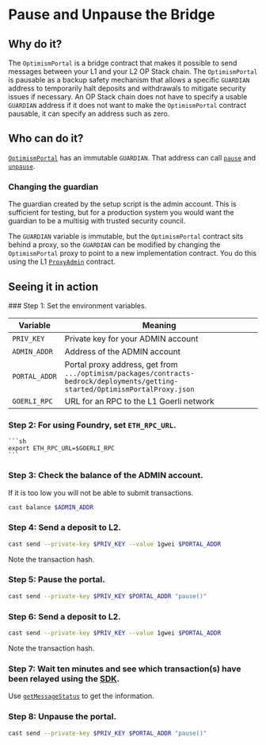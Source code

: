 
# Pause and Unpause the Bridge

## Why do it?

The `OptimismPortal` is a bridge contract that makes it possible to send messages between your L1 and your L2 OP Stack chain. 
The `OptimismPortal` is pausable as a backup safety mechanism that allows a specific `GUARDIAN` address to temporarily halt deposits and withdrawals to mitigate security issues if necessary. 
An OP Stack chain does not have to specify a usable `GUARDIAN` address if it does not want to make the `OptimismPortal` contract pausable, it can specify an address such as zero.


## Who can do it?

[`OptimismPortal`](https://github.com/ethereum-optimism/optimism/blob/129032f15b76b0d2a940443a39433de931a97a44/packages/contracts-bedrock/contracts/L1/OptimismPortal.sol) has an immutable `GUARDIAN`. 
That address can call [`pause`](https://github.com/ethereum-optimism/optimism/blob/129032f15b76b0d2a940443a39433de931a97a44/packages/contracts-bedrock/contracts/L1/OptimismPortal.sol#L171-L178) and [`unpause`](https://github.com/ethereum-optimism/optimism/blob/129032f15b76b0d2a940443a39433de931a97a44/packages/contracts-bedrock/contracts/L1/OptimismPortal.sol#L180-L187).


### Changing the guardian

The guardian created by the setup script is the admin account.
This is sufficient for testing, but for a production system you would want the guardian to be a multisig with trusted security council.

The `GUARDIAN` variable is immutable, but the `OptimismPortal` contract sits behind a proxy, so the `GUARDIAN` can be modified by changing the `OptimismPortal` proxy to point to a new implementation contract.
You do this using the L1 [`ProxyAdmin`](https://github.com/ethereum-optimism/optimism/blob/129032f15b76b0d2a940443a39433de931a97a44/packages/contracts-bedrock/contracts/universal/ProxyAdmin.sol) contract.


## Seeing it in action
<Steps>
### Step 1: Set the environment variables.

   | Variable | Meaning
   | - | - |
   | `PRIV_KEY` | Private key for your ADMIN account
   | `ADMIN_ADDR` | Address of the ADMIN account
   | `PORTAL_ADDR` | Portal proxy address, get from `.../optimism/packages/contracts-bedrock/deployments/getting-started/OptimismPortalProxy.json`
   | `GOERLI_RPC` | URL for an RPC to the L1 Goerli network 

### Step 2: For using Foundry, set `ETH_RPC_URL`.

    ```sh
    export ETH_RPC_URL=$GOERLI_RPC
    ```

### Step 3: Check the balance of the ADMIN account.
   If it is too low you will not be able to submit transactions.

   ```sh
   cast balance $ADMIN_ADDR
   ```

### Step 4: Send a deposit to L2.

   ```sh
   cast send --private-key $PRIV_KEY --value 1gwei $PORTAL_ADDR
   ```

   Note the transaction hash.

### Step 5: Pause the portal.

   ```sh
   cast send --private-key $PRIV_KEY $PORTAL_ADDR "pause()"
   ```

### Step 6: Send a deposit to L2.

   ```sh
   cast send --private-key $PRIV_KEY --value 1gwei $PORTAL_ADDR
   ```

   Note the transaction hash.

### Step 7: Wait ten minutes and see which transaction(s) have been relayed using the [SDK](../build/sdk.md). 
   Use [`getMessageStatus`](https://sdk.optimism.io/classes/crosschainmessenger#getMessageStatus) to get the information.


### Step 8: Unpause the portal.

   ```sh
   cast send --private-key $PRIV_KEY $PORTAL_ADDR "pause()"
   ```
</Steps>